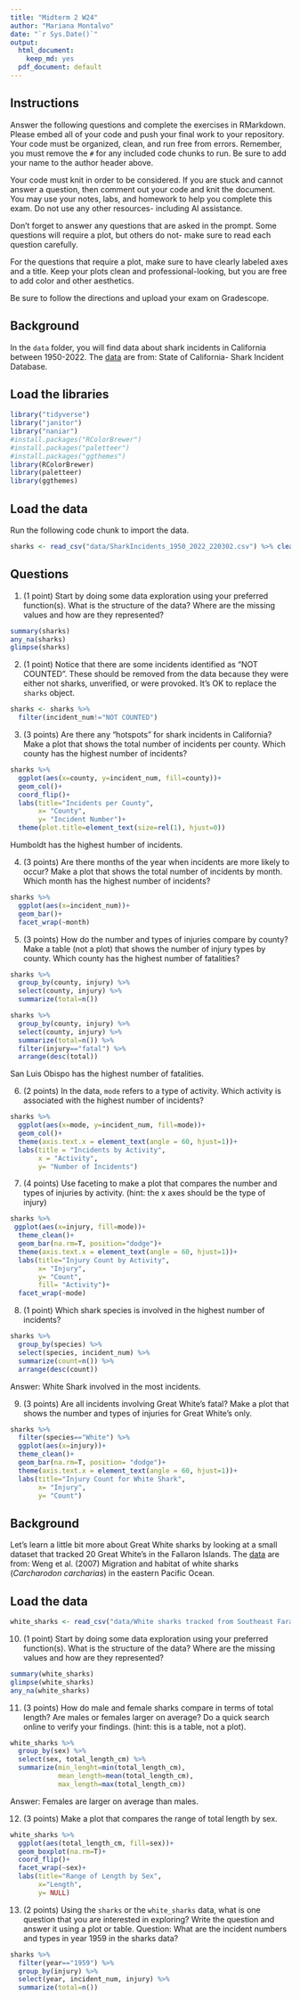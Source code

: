 ```yaml
---
title: "Midterm 2 W24"
author: "Mariana Montalvo"
date: "`r Sys.Date()`"
output:
  html_document: 
    keep_md: yes
  pdf_document: default
---
```


## Instructions
Answer the following questions and complete the exercises in RMarkdown. Please embed all of your code and push your final work to your repository. Your code must be organized, clean, and run free from errors. Remember, you must remove the `#` for any included code chunks to run. Be sure to add your name to the author header above. 

Your code must knit in order to be considered. If you are stuck and cannot answer a question, then comment out your code and knit the document. You may use your notes, labs, and homework to help you complete this exam. Do not use any other resources- including AI assistance.  

Don't forget to answer any questions that are asked in the prompt. Some questions will require a plot, but others do not- make sure to read each question carefully.  

For the questions that require a plot, make sure to have clearly labeled axes and a title. Keep your plots clean and professional-looking, but you are free to add color and other aesthetics.  

Be sure to follow the directions and upload your exam on Gradescope.    

## Background
In the `data` folder, you will find data about shark incidents in California between 1950-2022. The [data](https://catalog.data.gov/dataset/shark-incident-database-california-56167) are from: State of California- Shark Incident Database.   

## Load the libraries
```r
library("tidyverse")
library("janitor")
library("naniar")
#install.packages("RColorBrewer")
#install.packages("paletteer")
#install.packages("ggthemes")
library(RColorBrewer)
library(paletteer)
library(ggthemes)
```

## Load the data
Run the following code chunk to import the data.
```r
sharks <- read_csv("data/SharkIncidents_1950_2022_220302.csv") %>% clean_names()
```

## Questions
1. (1 point) Start by doing some data exploration using your preferred function(s). What is the structure of the data? Where are the missing values and how are they represented?  
```r
summary(sharks)
any_na(sharks)
glimpse(sharks)
```

2. (1 point) Notice that there are some incidents identified as "NOT COUNTED". These should be removed from the data because they were either not sharks, unverified, or were provoked. It's OK to replace the `sharks` object.
```r
sharks <- sharks %>% 
  filter(incident_num!="NOT COUNTED")
```


3. (3 points) Are there any "hotspots" for shark incidents in California? Make a plot that shows the total number of incidents per county. Which county has the highest number of incidents?
```r
sharks %>% 
  ggplot(aes(x=county, y=incident_num, fill=county))+
  geom_col()+
  coord_flip()+
  labs(title="Incidents per County", 
       x= "County", 
       y= "Incident Number")+
  theme(plot.title=element_text(size=rel(1), hjust=0))
```

Humboldt has the highest humber of incidents. 

4. (3 points) Are there months of the year when incidents are more likely to occur? Make a plot that shows the total number of incidents by month. Which month has the highest number of incidents?  
```r
sharks %>% 
  ggplot(aes(x=incident_num))+
  geom_bar()+
  facet_wrap(~month)
```


5. (3 points) How do the number and types of injuries compare by county? Make a table (not a plot) that shows the number of injury types by county. Which county has the highest number of fatalities?
```r
sharks %>% 
  group_by(county, injury) %>% 
  select(county, injury) %>% 
  summarize(total=n())
```

```r
sharks %>% 
  group_by(county, injury) %>% 
  select(county, injury) %>% 
  summarize(total=n()) %>% 
  filter(injury=="fatal") %>% 
  arrange(desc(total))
```
San Luis Obispo has the highest number of fatalities.

6. (2 points) In the data, `mode` refers to a type of activity. Which activity is associated with the highest number of incidents?
```r
sharks %>% 
  ggplot(aes(x=mode, y=incident_num, fill=mode))+
  geom_col()+
  theme(axis.text.x = element_text(angle = 60, hjust=1))+
  labs(title = "Incidents by Activity",
       x = "Activity",
       y= "Number of Incidents")
```

7. (4 points) Use faceting to make a plot that compares the number and types of injuries by activity. (hint: the x axes should be the type of injury) 
```r
sharks %>%
 ggplot(aes(x=injury, fill=mode))+
  theme_clean()+
  geom_bar(na.rm=T, position="dodge")+
  theme(axis.text.x = element_text(angle = 60, hjust=1))+
  labs(title="Injury Count by Activity", 
       x= "Injury", 
       y= "Count", 
       fill= "Activity")+ 
  facet_wrap(~mode)
```

8. (1 point) Which shark species is involved in the highest number of incidents?
```r
sharks %>% 
  group_by(species) %>% 
  select(species, incident_num) %>% 
  summarize(count=n()) %>% 
  arrange(desc(count))
```
Answer: White Shark involved in the most incidents. 

9. (3 points) Are all incidents involving Great White's fatal? Make a plot that shows the number and types of injuries for Great White's only.  
```r
sharks %>% 
  filter(species=="White") %>% 
  ggplot(aes(x=injury))+
  theme_clean()+
  geom_bar(na.rm=T, position= "dodge")+
  theme(axis.text.x = element_text(angle = 60, hjust=1))+
  labs(title="Injury Count for White Shark", 
       x= "Injury", 
       y= "Count")
```

## Background
Let's learn a little bit more about Great White sharks by looking at a small dataset that tracked 20 Great White's in the Fallaron Islands. The [data](https://link.springer.com/article/10.1007/s00227-007-0739-4) are from: Weng et al. (2007) Migration and habitat of white sharks (_Carcharodon carcharias_) in the eastern Pacific Ocean.

## Load the data
```r
white_sharks <- read_csv("data/White sharks tracked from Southeast Farallon Island, CA, USA, 1999 2004.csv", na = c("?", "n/a")) %>% clean_names()
```

10. (1 point) Start by doing some data exploration using your preferred function(s). What is the structure of the data? Where are the missing values and how are they represented?
```r
summary(white_sharks)
glimpse(white_sharks)
any_na(white_sharks)
```

11. (3 points) How do male and female sharks compare in terms of total length? Are males or females larger on average? Do a quick search online to verify your findings. (hint: this is a table, not a plot).  
```r
white_sharks %>%
  group_by(sex) %>%
  select(sex, total_length_cm) %>% 
  summarize(min_lenght=min(total_length_cm), 
            mean_length=mean(total_length_cm), 
            max_length=max(total_length_cm))
```
Answer: Females are larger on average than males. 

12. (3 points) Make a plot that compares the range of total length by sex.
```r
white_sharks %>% 
  ggplot(aes(total_length_cm, fill=sex))+
  geom_boxplot(na.rm=T)+
  coord_flip()+
  facet_wrap(~sex)+
  labs(title="Range of Length by Sex", 
       x="Length", 
       y= NULL)
```

13. (2 points) Using the `sharks` or the `white_sharks` data, what is one question that you are interested in exploring? Write the question and answer it using a plot or table. 
Question: What are the incident numbers and types in year 1959 in the sharks data?
```r
sharks %>%
  filter(year=="1959") %>% 
  group_by(injury) %>% 
  select(year, incident_num, injury) %>% 
  summarize(total=n())
```

